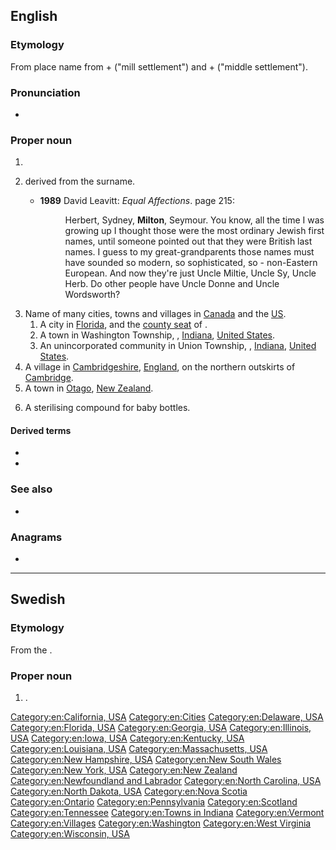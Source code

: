 ==English==
{{wikipedia}}

===Etymology===
From {{etyl|ang|en}} place name from {{m|ang|mylen}} + {{m|ang|tun}} ("mill settlement") and {{m|ang|middel}} + {{m|ang|tun}} ("middle settlement").

===Pronunciation===
* {{IPA|/ˈmɪltən/|lang=en}}

===Proper noun===
{{en-proper noun}}

# {{surname|[[habitational]]|lang=en|from=Old English}}
# {{given name|male|from=surnames}} derived from the surname.
#* '''1989''' David Leavitt: ''Equal Affections''. {{ISBN|0-670-821977}} page 215:
#*: Herbert, Sydney, '''Milton''', Seymour. You know, all the time I was growing up I thought those were the most ordinary Jewish first names, until someone pointed out that they were British last names. I guess to my great-grandparents those names must have sounded so modern, so sophisticated, so - non-Eastern European. And now they're just Uncle Miltie, Uncle Sy, Uncle Herb. Do other people have Uncle Donne and Uncle Wordsworth?
# Name of many cities, towns and villages in [[Canada]] and the [[US]].
## A city in [[Florida]], and the [[county seat]] of {{l|en|Santa Rosa County}}.
## A town in Washington Township, {{l|en|Wayne County}}, [[Indiana]], [[United States]].
## An unincorporated community in Union Township, {{l|en|Ohio County}}, [[Indiana]], [[United States]].
# A village in [[Cambridgeshire]], [[England]], on the northern outskirts of [[Cambridge]].
# A town in [[Otago]], [[New Zealand]].
# {{rfv-sense|en}} A sterilising compound for baby bottles.

====Derived terms====
* {{l|en|Milton Keynes}}
* {{l|en|New Milton}}

===See also===
* {{pedialite}}

{{topics|en|England|Villages in England}}

===Anagrams===
* {{anagrams|en|Tomlin}}

[[Category:en:California, USA]]
[[Category:en:Cities]]
[[Category:en:Delaware, USA]]
[[Category:en:Florida, USA]]
[[Category:en:Georgia, USA]]
[[Category:en:Illinois, USA]]
[[Category:en:Iowa, USA]]
[[Category:en:Kentucky, USA]]
[[Category:en:Louisiana, USA]]
[[Category:en:Massachusetts, USA]]
[[Category:en:New Hampshire, USA]]
[[Category:en:New South Wales]]
[[Category:en:New York, USA]]
[[Category:en:New Zealand]]
[[Category:en:Newfoundland and Labrador]]
[[Category:en:North Carolina, USA]]
[[Category:en:North Dakota, USA]]
[[Category:en:Nova Scotia]]
[[Category:en:Ontario]]
[[Category:en:Pennsylvania]]
[[Category:en:Scotland]]
[[Category:en:Tennessee]]
[[Category:en:Towns in Indiana]]
[[Category:en:Vermont]]
[[Category:en:Villages]]
[[Category:en:Washington]]
[[Category:en:West Virginia]]
[[Category:en:Wisconsin, USA]]

----

==Swedish==

===Etymology===
From the {{etyl|en|sv}} {{m|en|Milton}}.

===Proper noun===
{{sv-proper noun|c}}

# {{given name|male|lang=sv}}.